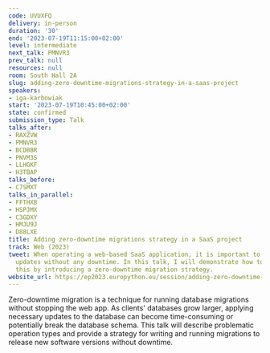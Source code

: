 ```yaml
---
code: UVUXFQ
delivery: in-person
duration: '30'
end: '2023-07-19T11:15:00+02:00'
level: intermediate
next_talk: PMNVR3
prev_talk: null
resources: null
room: South Hall 2A
slug: adding-zero-downtime-migrations-strategy-in-a-saas-project
speakers:
- iga-karbowiak
start: '2023-07-19T10:45:00+02:00'
state: confirmed
submission_type: Talk
talks_after:
- RAXZVW
- PMNVR3
- BCDBBR
- PNVM3S
- LLHGKF
- H3TBAP
talks_before:
- C7SMXT
talks_in_parallel:
- FFTHXB
- HSPJMX
- C3GDXY
- HMJU9J
- D88LXE
title: Adding zero-downtime migrations strategy in a SaaS project
track: Web (2023)
tweet: When operating a web-based SaaS application, it is important to provide software
  updates without any downtime. In this talk, I will demonstrate how to accomplish
  this by introducing a zero-downtime migration strategy.
website_url: https://ep2023.europython.eu/session/adding-zero-downtime-migrations-strategy-in-a-saas-project
---
```


Zero-downtime migration is a technique for running database migrations without stopping the web app. As clients' databases grow larger, applying necessary updates to the database can become time-consuming or potentially break the database schema. This talk will describe problematic operation types and provide a strategy for writing and running migrations to release new software versions without downtime.